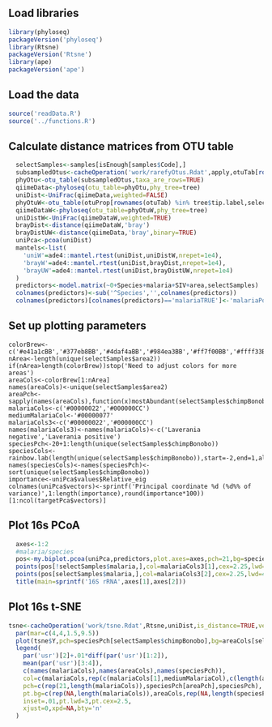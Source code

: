 ## Load libraries
```r
library(phyloseq)
packageVersion('phyloseq')
library(Rtsne)
packageVersion('Rtsne')
library(ape)
packageVersion('ape')
```

## Load the data
```r
source('readData.R')
source('../functions.R')
```



## Calculate distance matrices from OTU table
```r
  selectSamples<-samples[isEnough[samples$Code],]
  subsampledOtus<-cacheOperation('work/rarefyOtus.Rdat',apply,otuTab[rownames(otuTab) %in% tree$tip.label,selectSamples$name],2,rarefyCounts,nRequiredReads)
  phyOtu<-otu_table(subsampledOtus,taxa_are_rows=TRUE)
  qiimeData<-phyloseq(otu_table=phyOtu,phy_tree=tree)
  uniDist<-UniFrac(qiimeData,weighted=FALSE)
  phyOtuW<-otu_table(otuProp[rownames(otuTab) %in% tree$tip.label,selectSamples$name],taxa_are_rows=TRUE)
  qiimeDataW<-phyloseq(otu_table=phyOtuW,phy_tree=tree)
  uniDistW<-UniFrac(qiimeDataW,weighted=TRUE)
  brayDist<-distance(qiimeDataW,'bray')
  brayDistUW<-distance(qiimeData,'bray',binary=TRUE)
  uniPca<-pcoa(uniDist)
  mantels<-list(
    'uniW'=ade4::mantel.rtest(uniDist,uniDistW,nrepet=1e4),
    'brayW'=ade4::mantel.rtest(uniDist,brayDist,nrepet=1e4),
    'brayUW'=ade4::mantel.rtest(uniDist,brayDistUW,nrepet=1e4)
  )
  predictors<-model.matrix(~0+Species+malaria+SIV+area,selectSamples)
  colnames(predictors)<-sub('^Species','',colnames(predictors))
  colnames(predictors)[colnames(predictors)=='malariaTRUE']<-'malariaPos'
```


## Set up plotting parameters
```
colorBrew<-c('#e41a1cBB','#377eb8BB','#4daf4aBB','#984ea3BB','#ff7f00BB','#ffff33BB','#a65628BB','#f781bfBB','#999999BB','#88ddffBB')
nArea<-length(unique(selectSamples$area2))
if(nArea>length(colorBrew))stop('Need to adjust colors for more areas')
areaCols<-colorBrew[1:nArea]
names(areaCols)<-unique(selectSamples$area2)
areaPch<-sapply(names(areaCols),function(x)mostAbundant(selectSamples$chimpBonobo[selectSamples$area2==x]))
malariaCols<-c('#00000022','#000000CC')
mediumMalariaCol<-'#00000077'
malariaCols3<-c('#00000022','#000000CC')
names(malariaCols3)<-names(malariaCols)<-c('Laverania negative','Laverania positive')
speciesPch<-20+1:length(unique(selectSamples$chimpBonobo))
speciesCols<-rainbow.lab(length(unique(selectSamples$chimpBonobo)),start=-2,end=1,alpha=.8,lightMultiple=.8)
names(speciesCols)<-names(speciesPch)<-sort(unique(selectSamples$chimpBonobo))
importance<-uniPca$values$Relative_eig
colnames(uniPca$vectors)<-sprintf('Principal coordinate %d (%d%% of variance)',1:length(importance),round(importance*100))[1:ncol(targetPca$vectors)]
```
## Plot 16s PCoA
```r
  axes<-1:2
  #malaria/species
  pos<-my.biplot.pcoa(uniPca,predictors,plot.axes=axes,pch=21,bg=speciesCols[selectSamples$chimpBonobo],col=malariaCols3[selectSamples$malaria+1],cex=2.25,lwd=4,arrowsFilter=Inf,las=1,mgp=c(2.75,.75,0),sameAxis=FALSE,bty='l',type='n')
  points(pos[!selectSamples$malaria,],col=malariaCols3[1],cex=2.25,lwd=4,bg=speciesCols[selectSamples[!selectSamples$malaria,'chimpBonobo']],pch=21)
  points(pos[selectSamples$malaria,],col=malariaCols3[2],cex=2.25,lwd=4,bg=speciesCols[selectSamples[selectSamples$malaria,'chimpBonobo']],pch=21)
  title(main=sprintf('16S rRNA',axes[1],axes[2]))
```

## Plot 16s t-SNE
```r
tsne<-cacheOperation('work/tsne.Rdat',Rtsne,uniDist,is_distance=TRUE,verbose=TRUE,perplexity=15,max_iter=5000)
  par(mar=c(4,4,1.5,9.5))
  plot(tsne$Y,pch=speciesPch[selectSamples$chimpBonobo],bg=areaCols[selectSamples$area2],col=malariaCols[selectSamples$malaria+1],cex=2.2,lwd=2.5,ylab='t-SNE 2',xlab='t-SNE 1',main='',bty='l')
  legend(
    par('usr')[2]+.01*diff(par('usr')[1:2]), 
    mean(par('usr')[3:4]),
    c(names(malariaCols),names(areaCols),names(speciesPch)),
    col=c(malariaCols,rep(c(malariaCols[1],mediumMalariaCol),c(length(areaCols),length(speciesPch)))),
    pch=c(rep(21,length(malariaCols)),speciesPch[areaPch],speciesPch),
    pt.bg=c(rep(NA,length(malariaCols)),areaCols,rep(NA,length(speciesPch))),
    inset=.01,pt.lwd=3,pt.cex=2.5,
    xjust=0,xpd=NA,bty='n'
  )
```
